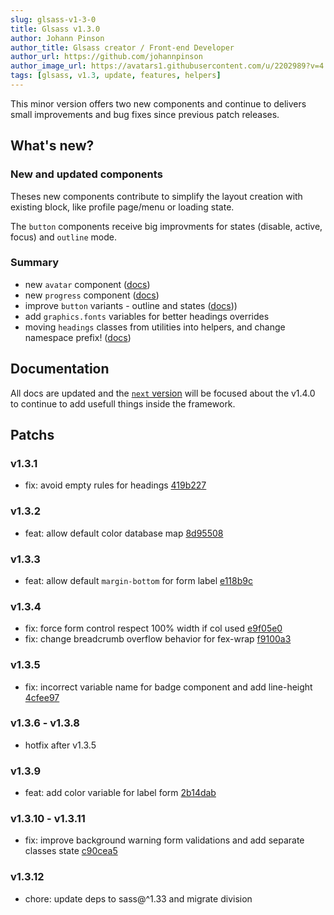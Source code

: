 ```yaml
---
slug: glsass-v1-3-0
title: Glsass v1.3.0
author: Johann Pinson
author_title: Glsass creator / Front-end Developer
author_url: https://github.com/johannpinson
author_image_url: https://avatars1.githubusercontent.com/u/2202989?v=4
tags: [glsass, v1.3, update, features, helpers]
---
```


This minor version offers two new components and continue to delivers small
improvements and bug fixes since previous patch releases.

<!--truncate-->

## What's new?

### New and updated components

Theses new components contribute to simplify the layout creation with existing
block, like profile page/menu or loading state.

The `button` components receive big improvments for states (disable, active,
focus) and `outline` mode.

### Summary

- new `avatar` component ([docs](/docs/components/avatar))
- new `progress` component ([docs](/docs/components/progress))
- improve `button` variants - outline and states
  ([docs](/docs/components/button)))
- add `graphics.fonts` variables for better headings overrides
- moving `headings` classes from utilities into helpers, and change namespace
  prefix! ([docs](/docs/helpers/headings))

## Documentation

All docs are updated and the [`next` version](/versions) will be focused about
the v1.4.0 to continue to add usefull things inside the framework.

## Patchs

### v1.3.1

- fix: avoid empty rules for headings
  [419b227](https://github.com/johannpinson/glsass/commit/419b2276a119d128fbd53b1d73857c67914c85ac)

### v1.3.2

- feat: allow default color database map
  [8d95508](https://github.com/johannpinson/glsass/commit/8d955084e71680fed256febd869381f054022147)

### v1.3.3

- feat: allow default `margin-bottom` for form label
  [e118b9c](https://github.com/johannpinson/glsass/commit/e118b9cfe3ca0d7d3d6f06857cac5b68218f1456)

### v1.3.4

- fix: force form control respect 100% width if col used
  [e9f05e0](https://github.com/johannpinson/glsass/commit/e9f05e054537c83012f423815726107948fb5e45)
- fix: change breadcrumb overflow behavior for fex-wrap
  [f9100a3](https://github.com/johannpinson/glsass/commit/f9100a38464e55dac2aab88a970500c9f5fd41c9)

### v1.3.5

- fix: incorrect variable name for badge component and add line-height
  [4cfee97](https://github.com/johannpinson/glsass/commit/4cfee97b5a6c9ba532c41a4e0041f12872a1e120)

### v1.3.6 - v1.3.8

- hotfix after v1.3.5

### v1.3.9

- feat: add color variable for label form
  [2b14dab](https://github.com/johannpinson/glsass/commit/2b14dab0e4051457f10579ce8eb4b6c4d7d40dc1)

### v1.3.10 - v1.3.11

- fix: improve background warning form validations and add separate classes
  state
  [c90cea5](https://github.com/johannpinson/glsass/commit/c90cea5b6389a1803231948c92952a5e1349421d)

### v1.3.12

- chore: update deps to sass@^1.33 and migrate division

